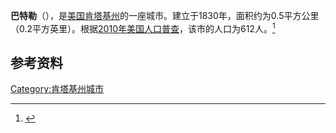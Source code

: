 {{Infobox City 
|chinese_name = 巴特勒
|official_name = Butler
|image_flag = 
|image_seal = 
|image_skyline = 
|image_map = KYMap-doton-Butler.PNG
|map_caption =
|subdivision_type = [[國家|國家]]
|subdivision_name = {{USA}}
|leader_title = 
|leader_name = 
|subdivision_type1 = [[美國行政區劃|州]]
|subdivision_name1 = [[肯塔基州|肯塔基州]]
|subdivision_type2 = [[肯塔基州行政区划|县]]
|subdivision_name2 = Pendleton
|found_title            = 正式立市
|found_date             = 1830年
|area_total = 0.5
|area_land = 
|area_water = 
|population_as_of = 2010
|population_total = 612
|population_density = 
|timezone = 
|utc_offset = 
|timezone_DST = 
|utc_offset_DST = 
}}

'''巴特勒'''（{{lang-en|'''Butler'''}}），是[[美国|美国]][[肯塔基州|肯塔基州]]的一座城市。建立于1830年，面积约为0.5平方公里（0.2平方英里）。根据[[2010年美国人口普查|2010年美国人口普查]]，该市的人口为612人。<ref name=census>{{cite web |url = http://www.census.gov/prod/www/abs/decennial/ |title = Census of Population and Housing |publisher = U.S. Census Bureau |accessdate = November 18, 2011 |archive-url = https://web.archive.org/web/20060208103743/http://www.census.gov/prod/www/abs/decennial/ |archive-date = 2006-02-08 |dead-url = yes }}</ref>

== 参考资料 ==
{{reflist}}

[[Category:肯塔基州城市|Category:肯塔基州城市]]


{{Kentucky-stub}}